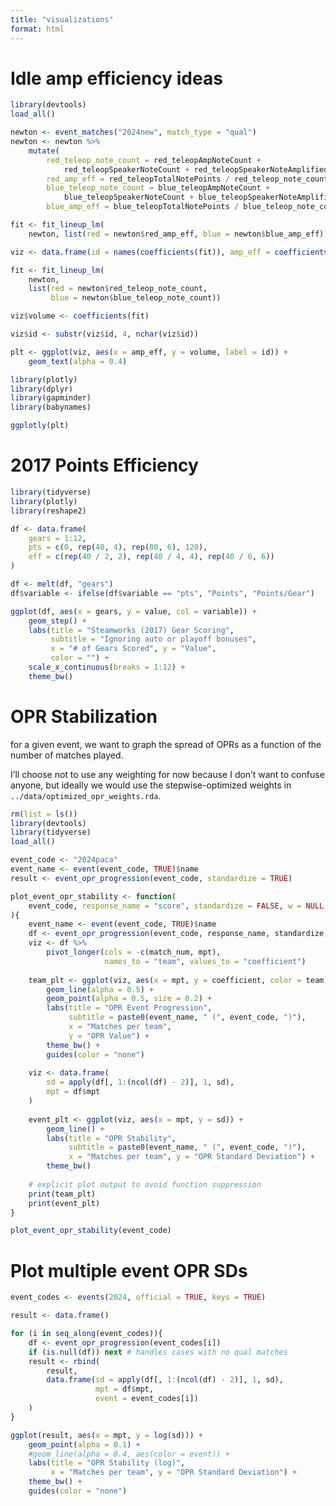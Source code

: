 ```yaml
---
title: "visualizations"
format: html
---
```


# Idle amp efficiency ideas

```r
library(devtools)
load_all()

newton <- event_matches("2024new", match_type = "qual")
newton <- newton %>%
    mutate(
        red_teleop_note_count = red_teleopAmpNoteCount + 
            red_teleopSpeakerNoteCount + red_teleopSpeakerNoteAmplifiedCount,
        red_amp_eff = red_teleopTotalNotePoints / red_teleop_note_count, 
        blue_teleop_note_count = blue_teleopAmpNoteCount + 
            blue_teleopSpeakerNoteCount + blue_teleopSpeakerNoteAmplifiedCount,
        blue_amp_eff = blue_teleopTotalNotePoints / blue_teleop_note_count)

fit <- fit_lineup_lm(
    newton, list(red = newton$red_amp_eff, blue = newton$blue_amp_eff))

viz <- data.frame(id = names(coefficients(fit)), amp_eff = coefficients(fit))

fit <- fit_lineup_lm(
    newton, 
    list(red = newton$red_teleop_note_count, 
         blue = newton$blue_teleop_note_count))

viz$volume <- coefficients(fit)

viz$id <- substr(viz$id, 4, nchar(viz$id))

plt <- ggplot(viz, aes(x = amp_eff, y = volume, label = id)) + 
    geom_text(alpha = 0.4)

library(plotly)
library(dplyr)
library(gapminder)
library(babynames)

ggplotly(plt)
```

# 2017 Points Efficiency

```r
library(tidyverse)
library(plotly)
library(reshape2)

df <- data.frame(
    gears = 1:12, 
    pts = c(0, rep(40, 4), rep(80, 6), 120), 
    eff = c(rep(40 / 2, 2), rep(40 / 4, 4), rep(40 / 6, 6))
)

df <- melt(df, "gears")
df$variable <- ifelse(df$variable == "pts", "Points", "Points/Gear")

ggplot(df, aes(x = gears, y = value, col = variable)) + 
    geom_step() + 
    labs(title = "Steamworks (2017) Gear Scoring", 
         subtitle = "Ignoring auto or playoff bonuses",
         x = "# of Gears Scored", y = "Value", 
         color = "") + 
    scale_x_continuous(breaks = 1:12) + 
    theme_bw()
```

# OPR Stabilization

for a given event, we want to graph the spread of OPRs as a function of the number of matches played.

I'll choose not to use any weighting for now because I don't want to confuse anyone, but ideally we would use the stepwise-optimized weights in `../data/optimized_opr_weights.rda`.

```r
rm(list = ls())
library(devtools)
library(tidyverse)
load_all()
```

```r
event_code <- "2024paca"
event_name <- event(event_code, TRUE)$name
result <- event_opr_progression(event_code, standardize = TRUE)

plot_event_opr_stability <- function(
    event_code, response_name = "score", standardize = FALSE, w = NULL
){
    event_name <- event(event_code, TRUE)$name
    df <- event_opr_progression(event_code, response_name, standardize, w)
    viz <- df %>%
        pivot_longer(cols = -c(match_num, mpt), 
                     names_to = "team", values_to = "coefficient")
    
    team_plt <- ggplot(viz, aes(x = mpt, y = coefficient, color = team)) + 
        geom_line(alpha = 0.5) + 
        geom_point(alpha = 0.5, size = 0.2) + 
        labs(title = "OPR Event Progression", 
             subtitle = paste0(event_name, " (", event_code, ")"), 
             x = "Matches per team", 
             y = "OPR Value") + 
        theme_bw() + 
        guides(color = "none")
    
    viz <- data.frame(
        sd = apply(df[, 1:(ncol(df) - 2)], 1, sd), 
        mpt = df$mpt
    )
    
    event_plt <- ggplot(viz, aes(x = mpt, y = sd)) + 
        geom_line() + 
        labs(title = "OPR Stability", 
             subtitle = paste0(event_name, " (", event_code, ")"), 
             x = "Matches per team", y = "OPR Standard Deviation") + 
        theme_bw()
    
    # explicit plot output to avoid function suppression
    print(team_plt)
    print(event_plt) 
}

plot_event_opr_stability(event_code)
```

# Plot multiple event OPR SDs

```r
event_codes <- events(2024, official = TRUE, keys = TRUE)

result <- data.frame()

for (i in seq_along(event_codes)){
    df <- event_opr_progression(event_codes[i])
    if (is.null(df)) next # handles cases with no qual matches
    result <- rbind(
        result, 
        data.frame(sd = apply(df[, 1:(ncol(df) - 2)], 1, sd), 
                   mpt = df$mpt, 
                   event = event_codes[i])
    )
}

ggplot(result, aes(x = mpt, y = log(sd))) + 
    geom_point(alpha = 0.1) + 
    #geom_line(alpha = 0.4, aes(color = event)) + 
    labs(title = "OPR Stability (log)", 
         x = "Matches per team", y = "OPR Standard Deviation") + 
    theme_bw() + 
    guides(color = "none")
```

